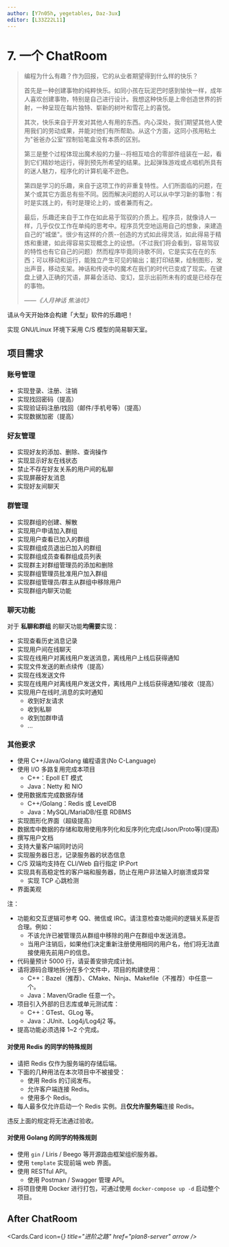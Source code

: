 ```yaml
---
author: [Y7n05h, yegetables, Daz-3ux]
editor: [L33Z22L11]
---
```


# 7. 一个 ChatRoom

> 编程为什么有趣？作为回报，它的从业者期望得到什么样的快乐？
>
> 首先是一种创建事物的纯粹快乐。如同小孩在玩泥巴时感到愉快一样，成年人喜欢创建事物，特别是自己进行设计。我想这种快乐是上帝创造世界的折射，一种呈现在每片独特、崭新的树叶和雪花上的喜悦。
>
> 其次，快乐来自于开发对其他人有用的东西。内心深处，我们期望其他人使用我们的劳动成果，并能对他们有所帮助。从这个方面，这同小孩用粘土为"爸爸办公室"捏制铅笔盒没有本质的区别。
>
> 第三是整个过程体现出魔术般的力量--将相互啮合的零部件组装在一起，看到它们精妙地运行，得到预先所希望的结果。比起弹珠游戏或点唱机所具有的迷人魅力，程序化的计算机毫不逊色。
>
> 第四是学习的乐趣，来自于这项工作的非重复特性。人们所面临的问题，在某个或其它方面总有些不同。因而解决问题的人可以从中学习新的事物：有时是实践上的，有时是理论上的，或者兼而有之。
>
> 最后，乐趣还来自于工作在如此易于驾驭的介质上。程序员，就像诗人一样，几乎仅仅工作在单纯的思考中。程序员凭空地运用自己的想象，来建造自己的"城堡"。很少有这样的介质--创造的方式如此得灵活，如此得易于精炼和重建，如此得容易实现概念上的设想。（不过我们将会看到，容易驾驭的特性也有它自己的问题）然而程序毕竟同诗歌不同，它是实实在在的东西；可以移动和运行，能独立产生可见的输出；能打印结果，绘制图形，发出声音，移动支架。神话和传说中的魔术在我们的时代已变成了现实。在键盘上键入正确的咒语，屏幕会活动、变幻，显示出前所未有的或是已经存在的事物。
>
> ——*《人月神话 焦油坑》*

请从今天开始体会构建「大型」软件的乐趣吧！

实现 GNU/Linux 环境下采用 C/S 模型的简易聊天室。

## 项目需求

### 账号管理

- 实现登录、注册、注销
- 实现找回密码（提高）
- 实现验证码注册/找回（邮件/手机号等）（提高）
- 实现数据加密（提高）

### 好友管理

- 实现好友的添加、删除、查询操作
- 实现显示好友在线状态
- 禁止不存在好友关系的用户间的私聊
- 实现屏蔽好友消息
- 实现好友间聊天

### 群管理

- 实现群组的创建、解散
- 实现用户申请加入群组
- 实现用户查看已加入的群组
- 实现群组成员退出已加入的群组
- 实现群组成员查看群组成员列表
- 实现群主对群组管理员的添加和删除
- 实现群组管理员批准用户加入群组
- 实现群组管理员/群主从群组中移除用户
- 实现群组内聊天功能

### 聊天功能

对于 **私聊和群组** 的聊天功能**均需要**实现：

- 实现查看历史消息记录
- 实现用户间在线聊天
- 实现在线用户对离线用户发送消息，离线用户上线后获得通知
- 实现文件发送的断点续传（提高）
- 实现在线发送文件
- 实现在线用户对离线用户发送文件，离线用户上线后获得通知/接收（提高）
- 实现用户在线时,消息的实时通知
    - 收到好友请求
    - 收到私聊
    - 收到加群申请
    - ...

### 其他要求

- 使用 C++/Java/Golang 编程语言(No C-Language)
- 使用 I/O 多路复用完成本项目
    - C++：Epoll ET 模式
    - Java：Netty 和 NIO
- 使用数据库完成数据存储
    - C++/Golang：Redis 或 LevelDB
    - Java：MySQL/MariaDB/任意 RDBMS
- 实现图形化界面（超级提高）
- 数据库中数据的存储和取用使用序列化和反序列化完成(Json/Proto等)(提高)
- 撰写用户文档
- 支持大量客户端同时访问
- 实现服务器日志，记录服务器的状态信息
- C/S 双端均支持在 CLI/Web 自行指定 IP:Port
- 实现具有高稳定性的客户端和服务器，防止在用户非法输入时崩溃或异常
    - 实现 TCP 心跳检测
- 界面美观

注：

- 功能和交互逻辑可参考 QQ、微信或 IRC。请注意检查功能间的逻辑关系是否合理。例如：
    - 不该允许已被管理员从群组中移除的用户在群组中发送消息。
    - 当用户注销后，如果他们决定重新注册使用相同的用户名，他们将无法直接使用先前用户的信息。
- 代码量预计 5000 行，请妥善安排完成计划。
- 请将源码合理地拆分在多个文件中，项目的构建使用：
    - C++：Bazel（推荐）、CMake、Ninja、Makefile（不推荐）中任意一个。
    - Java：Maven/Gradle 任意一个。
- 项目引入外部的日志库或单元测试库：
    - C++：GTest、GLog 等。
    - Java：JUnit、Log4j/Log4j2 等。
- 提高功能必须选择 1~2 个完成。

#### 对使用 Redis 的同学的特殊规则

- 请把 Redis 仅作为服务端的存储后端。
- 下面的几种用法在本次项目中不被接受：
    - 使用 Redis 的订阅发布。
    - 允许客户端连接 Redis。
    - 使用多个 Redis。
- 每人最多仅允许启动一个 Redis 实例。且**仅允许服务端**连接 Redis。

违反上面的规定将无法通过验收。

#### 对使用 Golang 的同学的特殊规则

- 使用 `gin` / Liris / Beego 等开源路由框架组织服务器。
- 使用 `template` 实现前端 web 界面。
- 使用 RESTful API。
    - 使用 Postman / Swagger 管理 API。
- 将项目使用 Docker 进行打包，可通过使用 `docker-compose up -d` 启动整个项目。

## After ChatRoom

<Cards.Card
  icon={<i className="icon-[ph--list-checks-bold]" />}
  title="进阶之路"
  href="plan8-server"
  arrow
/>
